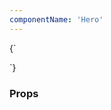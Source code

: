```yaml
---
componentName: 'Hero'
---
```


<LiveComponent>
  {`
    <section>
      <div>
        <Hero
          backgroundColor={'#FEF5FE'}
          eyebrow={'EYEBROW'}
          heading={'Display copy'}
          description={'Body copy, pharetra pellentesque sed elementum risus accumsan et. Tristique tortor, morbi vivamus nibh mollis. Ultrices aliquet sit nibh consequat quam'}
          actions={{
            ctas: [
              {
                title: 'View tutorials',
                href: '/tutorials',
              },
              {
                title: 'View documentation',
                href: '/docs',
                type: 'standalone-link'
              }
            ]
          }}
          url={"https://hashicorp.wistia.com/medias/glovs5atuj"}
        />
      </div>
    </section>

  `}
</LiveComponent>

### Props

<PropsTable props={componentProps} />

